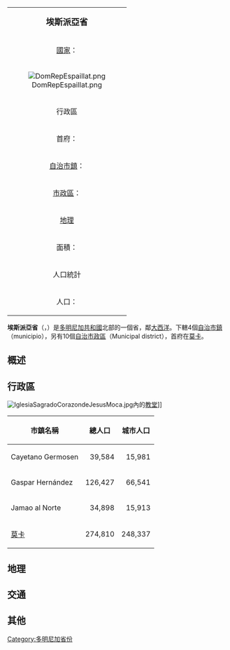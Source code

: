 {| class="infobox bordered" align=right cellpadding=4 cellspacing=0 width=275 style="clear:right; margin: 0 0 1em 1em; background: #f9f9f9; font-size: 95%;"
|-
|colspan=2 align=center bgcolor="#BFDFFF"|<big>'''埃斯派亞省'''</big>
|-
|[[國家|國家]]：|| [[多明尼加共和國|多明尼加共和國]]
|-
! colspan="3" | [[File:DomRepEspaillat.png|center]]
|-
!colspan=2 align=center bgcolor="#BFDFFF"|行政區
|-
|首府：||[[莫卡_(埃斯派亞省)|莫卡]]
|-
|[[自治市鎮|自治市鎮]]：||4個
|-
|[[市轄區|市政區]]：||10個
|-
!colspan=2 align=center bgcolor="#BFDFFF"|[[地理|地理]]
|-
|面積：||838,62 km² 
|-
!colspan=2 align=center bgcolor="#BFDFFF"|人口統計
|-
|人口：||475,719人（2008年統計）
|}

'''埃斯派亞省'''（{{lang-es|Provincia de Espaillat}}，{{IPA-es|espajˈʎat}}）是[[多明尼加共和國|多明尼加共和國]]北部的一個省，鄰[[大西洋|大西洋]]。下轄4個[[自治市鎮|自治市鎮]]（municipio），另有10個[[市轄區|自治市政區]]（Municipal district），首府在[[莫卡_(埃斯派亞省)|莫卡]]。

==概述==

==行政區==
[[File:IglesiaSagradoCorazondeJesusMoca.jpg|thumb]]內的[[教堂|教堂]]]]

{| class="wikitable sortable" style="font-size:95%;"
! 市鎮名稱
! 總人口
! 城市人口
|-----
| Cayetano Germosen || align="right" | 39,584 || align="right" | 15,981
|-----
| Gaspar Hernández || align="right" | 126,427|| align="right" | 66,541
|-----
| Jamao al Norte || align="right" | 34,898 || align="right" | 15,913
|-----
| [[莫卡_(埃斯派亞省)|莫卡]] || align="right" | 274,810 || align="right" | 248,337
|}

{{clear}}
==地理==

==交通==

==其他==

{{Authority control}}
[[Category:多明尼加省份|Category:多明尼加省份]]
{{多明尼加共和國各省}}